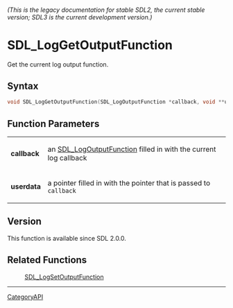 ====== (This is the legacy documentation for stable SDL2, the current stable version; SDL3 is the current development version.) ======
= SDL_LogGetOutputFunction =

Get the current log output function.

== Syntax ==

<syntaxhighlight lang='c'>
void SDL_LogGetOutputFunction(SDL_LogOutputFunction *callback, void **userdata);
</syntaxhighlight>

== Function Parameters ==

{|
|'''callback'''
|an [[SDL_LogOutputFunction]] filled in with the current log callback
|-
|'''userdata'''
|a pointer filled in with the pointer that is passed to <code>callback</code>
|}

== Version ==

This function is available since SDL 2.0.0.

== Related Functions ==

:[[SDL_LogSetOutputFunction]]

----
[[CategoryAPI]]


